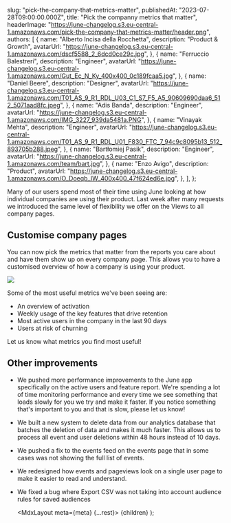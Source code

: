 
  slug: "pick-the-company-that-metrics-matter",
  publishedAt: "2023-07-28T09:00:00.000Z",
  title: "Pick the companny metrics that matter",
  headerImage:
    "https://june-changelog.s3.eu-central-1.amazonaws.com/pick-the-company-that-metrics-matter/header.png",
  authors: [
    {
      name: "Alberto Incisa della Rocchetta",
      description: "Product & Growth",
      avatarUrl: "https://june-changelog.s3.eu-central-1.amazonaws.com/dscf5588_2_6dcd0ce29c.jpg",
    },
    {
      name: "Ferruccio Balestreri",
      description: "Engineer",
      avatarUrl:
        "https://june-changelog.s3.eu-central-1.amazonaws.com/Gut_Ec_N_Ky_400x400_0c189fcaa5.jpg",
    },
    {
      name: "Daniel Beere",
      description: "Designer",
      avatarUrl:
        "https://june-changelog.s3.eu-central-1.amazonaws.com/T01_AS_9_R1_RDL_U03_C1_S7_F5_A5_90609690daa6_512_5071aad8fc.jpeg",
    },
    {
      name: "Adis Banda",
      description: "Engineer",
      avatarUrl: "https://june-changelog.s3.eu-central-1.amazonaws.com/IMG_3227_939da5481a.PNG",
    },
    {
      name: "Vinayak Mehta",
      description: "Engineer",
      avatarUrl:
        "https://june-changelog.s3.eu-central-1.amazonaws.com/T01_AS_9_R1_RDL_U01_F830_FTC_7_94c9c8095b13_512_893705b288.jpeg",
    },
    {
      name: "Bartłomiej Pasik",
      description: "Engineer",
      avatarUrl: "https://june-changelog.s3.eu-central-1.amazonaws.com/team/bart.jpg",
    },
    {
      name: "Enzo Avigo",
      description: "Product",
      avatarUrl:
        "https://june-changelog.s3.eu-central-1.amazonaws.com/O_Doeqb_IW_400x400_47f624ed6e.jpg",
    },
  ],
};

Many of our users spend most of their time using June looking at how individual companies are using their product. Last week after many requests we introduced the same level of flexibility we offer on the Views to all company pages.

## Customise company pages

You can now pick the metrics that matter from the reports you care about and have them show up on every company page. This allows you to have a customised overview of how a company is using your product.

![](https://june-changelog.s3.eu-central-1.amazonaws.com/pick-the-company-that-metrics-matter/b2b-profile-editing-experience.png)

Some of the most useful metrics we've been seeing are:

- An overview of activation
- Weekly usage of the key features that drive retention
- Most active users in the company in the last 90 days
- Users at risk of churning

Let us know what metrics you find most useful!

## Other improvements

- We pushed more performance improvements to the June app specifically on the active users and feature report. We're spending a lot of time monitoring performance and every time we see something that loads slowly for you we try and make it faster. If you notice something that's important to you and that is slow, please let us know!
- We built a new system to delete data from our analytics database that batches the deletion of data and makes it much faster. This allows us to process all event and user deletions within 48 hours instead of 10 days.
- We pushed a fix to the events feed on the events page that in some cases was not showing the full list of events.
- We redesigned how events and pageviews look on a single user page to make it easier to read and understand.
- We fixed a bug where Export CSV was not taking into account audience rules for saved audiences

  <MdxLayout meta={meta} {...rest}>
    {children}
  </MdxLayout>
);
